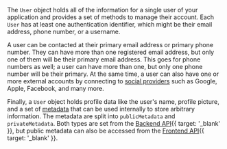 The `User` object holds all of the information for a single user of your application and provides a set of methods to manage their account. Each `User` has at least one authentication identifier, which might be their email address, phone number, or a username.

A user can be contacted at their primary email address or primary phone number. They can have more than one registered email address, but only one of them will be their primary email address. This goes for phone numbers as well; a user can have more than one, but only one phone number will be their primary. At the same time, a user can also have one or more external accounts by connecting to [social providers](/docs/authentication/social-connections/oauth) such as Google, Apple, Facebook, and many more.

Finally, a `User` object holds profile data like the user's name, profile picture, and a set of [metadata](/docs/users/metadata) that can be used internally to store arbitrary information. The metadata are split into `publicMetadata` and `privateMetadata`. Both types are set from the [Backend API](/docs/reference/backend-api){{ target: '_blank' }}, but public metadata can also be accessed from the [Frontend API](/docs/reference/frontend-api){{ target: '_blank' }}.
